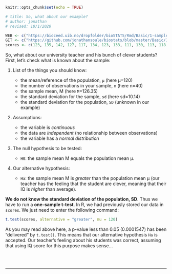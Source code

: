 ```r
knitr::opts_chunk$set(echo = TRUE)

# title: So, what about our example?
# author: jonathan
# revised: 10/1/2020

WEB <- c("https://bioceed.uib.no/dropfolder/bioSTATS/Rmd/Basic/1-sample/example.html")
GIT <- c("https://github.com/jonathansoule/biostats/blob/master/Basic/1-sample/example.Rmd")
scores <- c(123, 135, 142, 127, 117, 134, 123, 133, 111, 130, 113, 118, 105, 126, 125, 122, 147, 106, 117, 129, 144, 112, 126, 140, 129, 115, 118, 129, 125, 137, 135, 138, 134, 124, 128, 135, 124, 137, 121, 120)
```

So, what about our university teacher and his bunch of clever students? First, let’s check what is known about the sample:

1. List of the things you should know:

    + the mean/reference of the population, `µ` (here µ=120)
    + the number of observations in your sample, `n` (here n=40)
    + the sample mean, M (here `M`=126.35)
    + the standard deviation for the sample, `sd` (here sd=10.14)
    + the standard deviation for the population, `SD` (unknown in our example)

2. Assumptions:

    + the variable is *continuous*
    + the data are *independent* (no relationship between observations)
    + the variable has a *normal distribution*
  
3. The null hypothesis to be tested:

    + `H0`: the sample mean M equals the population mean µ.
  
4. Our alternative hypothesis:

    + `Ha`: the sample mean M is *greater* than the population mean µ (our teacher has the feeling that the student are clever, meaning that their IQ is *higher* than average).
    
  
**We do not know the standard deviation of the population, SD**. Thus we have to run a **one-sample t-test**.
In R, we had previously stored our data in `scores`. We just need to enter the following command:
```r
t.test(scores, alternative = "greater", mu = 120)
```

As you may read above here, a p-value less than 0.05 (0.0001547) has been “delivered” by `t.test()`. This means that our alternative hypothesis `Ha` is accepted. Our teacher’s feeling about his students was correct, assuming that using IQ score for this purpose makes sense…

 

<br/><br/>

***
<!-- UNCOMMENT TO ACTIVATE
Get the Rmarkdown file corresponding to this page on [GitHub](`r GIT`){target="_blank"}.
-->
